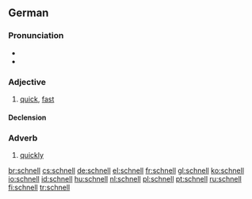 ==German==

===Pronunciation===
*{{IPA|/ʃnɛl/|lang=de}}
*{{audio|De-at-schnell.ogg|audio (Austria)}}

===Adjective===
{{de-adj|comparative=schneller|superlative=schnellsten}}

# [[quick]], [[fast]]

====Declension====
{{de-decl-adj|schnell|schneller|schnellst}}

===Adverb===
{{de-adv}}

# [[quickly]]

[[br:schnell]]
[[cs:schnell]]
[[de:schnell]]
[[el:schnell]]
[[fr:schnell]]
[[gl:schnell]]
[[ko:schnell]]
[[io:schnell]]
[[id:schnell]]
[[hu:schnell]]
[[nl:schnell]]
[[pl:schnell]]
[[pt:schnell]]
[[ru:schnell]]
[[fi:schnell]]
[[tr:schnell]]